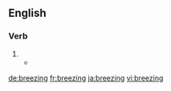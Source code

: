 ==English==

===Verb===
{{head|en|present participle}}

# {{present participle of|breeze|lang=en|nocat=1}}
#* {{quote-news|author=Hermione Hoby|title=Julia Roberts interview for August: Osage County – 'I might actually go to hell for this&nbsp;...': Julia Roberts reveals why her violent, Oscar-nominated performance in August: Osage County made her feel 'like a terrible person' &#91;print version: 'I might actually go to hell for this&nbsp;...' (18 January 2014, p.&nbsp;R4)&#93;|url=http://www.telegraph.co.uk/culture/film/10584525/Julia-Roberts-interview-for-August-Osage-County-I-might-actually-go-to-hell-for-this....html|newspaper={{w|The Daily Telegraph}} (Review)|date=21 January 2014|passage=She's sitting opposite a window that's gently '''breezing''' into her face, wafting her hair into cover-girl perfection&nbsp;...}}

[[de:breezing]]
[[fr:breezing]]
[[ja:breezing]]
[[vi:breezing]]